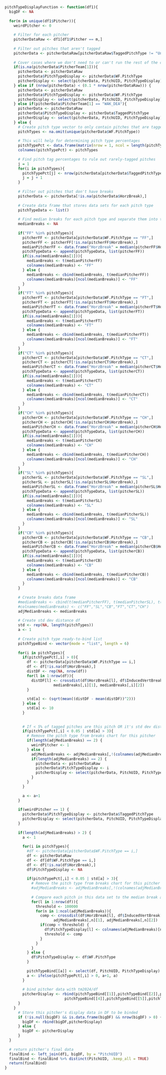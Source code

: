 ```{r}
pitchTypeDisplayFunction <- function(df1){
  bigDF <- NA
  
  for(m in unique(df1$Pitcher)){
    weirdPitcher <- 0
    
    # Filter for each pitcher
    pitcherDataRaw <- df1[df1$Pitcher == m,]
    
    # Filter out pitches that aren't tagged
    pitcherData <- pitcherDataRaw[pitcherDataRaw$TaggedPitchType != "Undefined",]
    
    # Cover cases where we don't need to or can't run the rest of the code
    if(is.na(pitcherData$PitcherTeam[1])){
      pitcherData <- pitcherDataRaw
      pitcherData$PitchTypeDisplay <- pitcherData$WF.PitchType
      pitcherDisplay <- select(pitcherData, PitchUID, PitchTypeDisplay)
    } else if (nrow(pitcherData) < (0.1 * nrow(pitcherDataRaw))) {
      pitcherData <- pitcherDataRaw
      pitcherData$PitchTypeDisplay <- pitcherData$WF.PitchType
      pitcherDisplay <- select(pitcherData, PitchUID, PitchTypeDisplay)
    } else if(pitcherData$PitcherTeam[1] == "WAK_DEA"){
      pitcherData <- pitcherDataRaw
      pitcherData$PitchTypeDisplay <- pitcherData$TaggedPitchType
      pitcherDisplay <- select(pitcherData, PitchUID, PitchTypeDisplay)
    } else {
      # Create pitch type vector to only contain pitches that are tagged for this pitcher
      pitchTypes <- na.omit(unique(pitcherData$WF.PitchType))
      
      # This will help for determining pitch type percentages
      pitchTypePct <- data.frame(matrix(nrow = 1, ncol = length(pitchTypes)))
      colnames(pitchTypePct) <- pitchTypes
      
      # Find pitch tag percentages to rule out rarely-tagged pitches
      j = 1
      for(i in pitchTypes){
        pitchTypePct[j] <- nrow(pitcherData[pitcherData$TaggedPitchType == i,]) / nrow(pitcherData)
        j = j + 1
      }
      
      # Filter out pitches that don't have breaks
      pitcherData <- pitcherData[!is.na(pitcherData$HorzBreak),]
      
      # Create data frame that stores data sets for each pitch type
      pitchTypeData <- list()
      
      # Find median breaks for each pitch type and separate them into their own data sets
      medianBreaks <- NA
      
      if("FF" %in% pitchTypes){
        pitcherFF <- pitcherData[pitcherData$WF.PitchType == "FF",]
        pitcherFF <- pitcherFF[!is.na(pitcherFF$HorzBreak),]
        medianPitcherFF <- data.frame("HorzBreak" = median(pitcherFF$HorzBreak),"InducedVertBreak" = median(pitcherFF$InducedVertBreak))
        pitchTypeData <- append(pitchTypeData, list(pitcherFF))
        if(is.na(medianBreaks[1])){
          medianBreaks <- t(medianPitcherFF)
          colnames(medianBreaks) <- "FF"
        } else {
          medianBreaks <- cbind(medianBreaks, t(medianPitcherFF))
          colnames(medianBreaks)[ncol(medianBreaks)] <- "FF"
        }
      }
      if("FT" %in% pitchTypes){
        pitcherFT <- pitcherData[pitcherData$WF.PitchType == "FT",]
        pitcherFT <- pitcherFT[!is.na(pitcherFT$HorzBreak),]
        medianPitcherFT <- data.frame("HorzBreak" = median(pitcherFT$HorzBreak),"InducedVertBreak" = median(pitcherFT$InducedVertBreak))
        pitchTypeData <- append(pitchTypeData, list(pitcherFT))
        if(is.na(medianBreaks[1])){
          medianBreaks <- t(medianPitcherFT)
          colnames(medianBreaks) <- "FT"
        } else {
          medianBreaks <- cbind(medianBreaks, t(medianPitcherFT))
          colnames(medianBreaks)[ncol(medianBreaks)] <- "FT"
        }
      }
      if("CT" %in% pitchTypes){
        pitcherCT <- pitcherData[pitcherData$WF.PitchType == "CT",]
        pitcherCT <- pitcherCT[!is.na(pitcherCT$HorzBreak),]
        medianPitcherCT <- data.frame("HorzBreak" = median(pitcherCT$HorzBreak),"InducedVertBreak" = median(pitcherCT$InducedVertBreak))
        pitchTypeData <- append(pitchTypeData, list(pitcherCT))
        if(is.na(medianBreaks[1])){
          medianBreaks <- t(medianPitcherCT)
          colnames(medianBreaks) <- "CT"
        } else {
          medianBreaks <- cbind(medianBreaks, t(medianPitcherCT))
          colnames(medianBreaks)[ncol(medianBreaks)] <- "CT"
        }
      }
      if("CH" %in% pitchTypes){
        pitcherCH <- pitcherData[pitcherData$WF.PitchType == "CH",]
        pitcherCH <- pitcherCH[!is.na(pitcherCH$HorzBreak),]
        medianPitcherCH <- data.frame("HorzBreak" = median(pitcherCH$HorzBreak),"InducedVertBreak" = median(pitcherCH$InducedVertBreak))
        pitchTypeData <- append(pitchTypeData, list(pitcherCH))
        if(is.na(medianBreaks[1])){
          medianBreaks <- t(medianPitcherCH)
          colnames(medianBreaks) <- "CH"
        } else {
          medianBreaks <- cbind(medianBreaks, t(medianPitcherCH))
          colnames(medianBreaks)[ncol(medianBreaks)] <- "CH"
        }
      }
      if("SL" %in% pitchTypes){
        pitcherSL <- pitcherData[pitcherData$WF.PitchType == "SL",]
        pitcherSL <- pitcherSL[!is.na(pitcherSL$HorzBreak),]
        medianPitcherSL <- data.frame("HorzBreak" = median(pitcherSL$HorzBreak),"InducedVertBreak" = median(pitcherSL$InducedVertBreak))
        pitchTypeData <- append(pitchTypeData, list(pitcherSL))
        if(is.na(medianBreaks[1])){
          medianBreaks <- t(medianPitcherSL)
          colnames(medianBreaks) <- "SL"
        } else {
          medianBreaks <- cbind(medianBreaks, t(medianPitcherSL))
          colnames(medianBreaks)[ncol(medianBreaks)] <- "SL"
        }
      }
      if("CB" %in% pitchTypes){
        pitcherCB <- pitcherData[pitcherData$WF.PitchType == "CB",]
        pitcherCB <- pitcherCB[!is.na(pitcherCB$HorzBreak),]
        medianPitcherCB <- data.frame("HorzBreak" = median(pitcherCB$HorzBreak),"InducedVertBreak" = median(pitcherCB$InducedVertBreak))
        pitchTypeData <- append(pitchTypeData, list(pitcherCB))
        if(is.na(medianBreaks[1])){
          medianBreaks <- t(medianPitcherCB)
          colnames(medianBreaks) <- "CB"
        } else {
          medianBreaks <- cbind(medianBreaks, t(medianPitcherCB))
          colnames(medianBreaks)[ncol(medianBreaks)] <- "CB"
        }
      }
      
      # Create breaks data frame
      #medianBreaks <- cbind(t(medianPitcherFF), t(medianPitcherSL), t(medianPitcherCB), t(medianPitcherFT), t(medianPitcherCT), t(medianPitcherCH))
      #colnames(medianBreaks) <- c("FF","SL","CB","FT","CT","CH")
      adjMedianBreaks <- medianBreaks
      
      # Create std dev distance df
      std <- rep(NA, length(pitchTypes))
      a <- 1
      
      # Create pitch type ready-to-bind list
      pitchTypeBind <- vector(mode = "list", length = 6)
      
      for(i in pitchTypes){
        if(pitchTypePct[,i] > 0){
          df <- pitcherData[pitcherData$WF.PitchType == i,]
          df <- df[!is.na(df$HorzBreak),]
          distDF <- rep(NA, nrow(df))
          for(l in 1:nrow(df)){
            distDF[l] <- crossdist(df$HorzBreak[l], df$InducedVertBreak[l], 
                      medianBreaks[,i][1], medianBreaks[,i][2])
          }
          
          std[a] <- (sqrt(mean((distDF - mean(distDF))^2)))
        } else {
          std[a] <- 10
        }
      
        
        # If < 5% of tagged pitches are this pitch OR it's std dev distance is large
        if(pitchTypePct[,i] < 0.05 | std[a] > 3){
          # Remove the pitch type from breaks chart for this pitcher
          if(length(adjMedianBreaks) == 2) {
            weirdPitcher <- 1
          } else {
            adjMedianBreaks <- adjMedianBreaks[,!(colnames(adjMedianBreaks) == i)]
            if(length(adjMedianBreaks) == 2) {
              pitcherData <- pitcherDataRaw
              pitcherData$PitchTypeDisplay <- i
              pitcherDisplay <- select(pitcherData, PitchUID, PitchTypeDisplay)
            }
          }
        }
        
        a <- a+1
      }
      
      if(weirdPitcher == 1) {
        pitcherData$PitchTypeDisplay <- pitcherData$TaggedPitchType
        pitcherDisplay <- select(pitcherData, PitchUID, PitchTypeDisplay)
      }
      
      if(length(adjMedianBreaks) > 2) {
        a <- 1
        
        for(i in pitchTypes){
          #df <- pitcherData[pitcherData$WF.PitchType == i,]
          df <- pitcherDataRaw
          df <- df[df$WF.PitchType == i,]
          df <- df[!is.na(df$HorzBreak),]
          df$PitchTypeDisplay <- NA
          
          if(pitchTypePct[,i] < 0.05 | std[a] > 3){
            # Remove the pitch type from breaks chart for this pitcher
            #adjMedianBreaks <- adjMedianBreaks[,!(colnames(adjMedianBreaks) == i)]
            
            # Compare each pitch in this data set to the median break and assign new pitch type
            for(l in 1:nrow(df)){
              threshold <- 100000
              for(n in 1:ncol(adjMedianBreaks)){
                comp <- crossdist(df$HorzBreak[l], df$InducedVertBreak[l], 
                      adjMedianBreaks[,n][1], adjMedianBreaks[,n][2])
                if(comp < threshold) {
                  df$PitchTypeDisplay[l] <- colnames(adjMedianBreaks)[n]
                  threshold <- comp
                }
              }
            }
          } else {
            df$PitchTypeDisplay <- df$WF.PitchType
          }
          
          pitchTypeBind[[a]] <- select(df, PitchUID, PitchTypeDisplay)
          a <- ifelse(pitchTypePct[,i] > 0, a+1, a)
        }
        
        # bind pitcher data with tm2024/df
        pitcherDisplay <- rbind(pitchTypeBind[[1]],pitchTypeBind[[2]],pitchTypeBind[[3]],
                           pitchTypeBind[[4]],pitchTypeBind[[5]],pitchTypeBind[[6]])
      }
    } 
      # Store this pitcher's display data in DF to be binded
      if (!is.null(bigDF) && is.data.frame(bigDF) && nrow(bigDF) > 0) {
        bigDF <- rbind(bigDF,pitcherDisplay)
      } else {
        bigDF <- pitcherDisplay
      }
  }
  
  # return pitcher's final data
  finalBind <- left_join(df1, bigDF, by = "PitchUID")
  finalBind <- finalBind %>% distinct(PitchUID, .keep_all = TRUE)
  return(finalBind)
}
```

